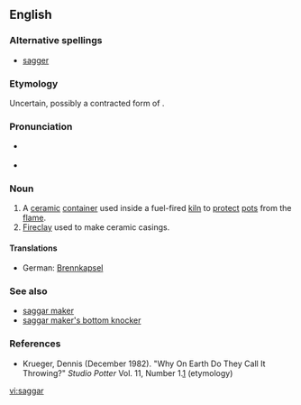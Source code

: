 ==English==

===Alternative spellings===
* [[sagger]]

===Etymology===
Uncertain, possibly a contracted form of {{term|safeguard}}.

===Pronunciation===
* {{a|US}} {{IPA|/ˈsæɡ.əɹ/}}
* {{a|UK}} {{IPA|/ˈsæɡ.ə/}}
*: {{rhymes|æɡə(r)}}

===Noun===
{{en-noun}}

# A [[ceramic]] [[container]] used inside a fuel-fired [[kiln]] to [[protect]] [[pot]]s from the [[flame]].
# [[fireclay|Fireclay]] used to make ceramic casings.

====Translations====
* German: [[Brennkapsel]] {{f}}

===See also===
* [[saggar maker]]
* [[saggar maker's bottom knocker]]

===References===
* Krueger, Dennis (December 1982). "Why On Earth Do They Call It Throwing?" ''Studio Potter'' Vol. 11, Number 1.[http://www.studiopotter.org/articles/?art=art0001] (etymology)

[[vi:saggar]]